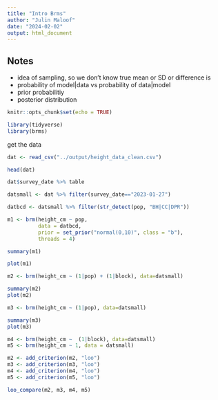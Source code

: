 ```yaml
---
title: "Intro Brms"
author: "Julin Maloof"
date: "2024-02-02"
output: html_document
---
```


## Notes

* idea of sampling, so we don't know true mean or SD or difference is
* probability of model|data vs probability of data|model
* prior probabilitiy
* posterior distribution

```r
knitr::opts_chunk$set(echo = TRUE)
```

```r
library(tidyverse)
library(brms)
```

get the data

```r
dat <- read_csv("../output/height_data_clean.csv")
```

```r
head(dat)
```

```r
dat$survey_date %>% table
```


```r
datsmall <- dat %>% filter(survey_date=="2023-01-27") 

datbcd <- datsmall %>% filter(str_detect(pop, "BH|CC|DPR"))

```

```r
m1 <- brm(height_cm ~ pop,
          data = datbcd,
          prior = set_prior("normal(0,10)", class = "b"),
          threads = 4)
```

```r
summary(m1)
```

```r
plot(m1)
```

```r
m2 <- brm(height_cm ~ (1|pop) + (1|block), data=datsmall)
```

```r
summary(m2)
plot(m2)
```

```r
m3 <- brm(height_cm ~ (1|pop), data=datsmall)

```

```r
summary(m3)
plot(m3)
```

```r
m4 <- brm(height_cm ~  (1|block), data=datsmall)
m5 <- brm(height_cm ~ 1, data = datsmall)

```


```r
m2 <- add_criterion(m2, "loo")
m3 <- add_criterion(m3, "loo")
m4 <- add_criterion(m4, "loo")
m5 <- add_criterion(m5, "loo")

loo_compare(m2, m3, m4, m5)
```

